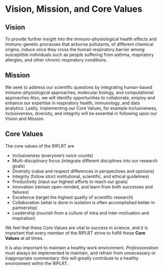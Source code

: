# Vision, Mission, and Core Values

## Vision
To provide further insight into the immuno-physiological health effects and immuno-genetic processes that airborne pollutants, of different chemical origins, induce once they cross the human respiratory barrier among susceptible individuals such as people suffering from asthma, respiratory allergies, and other chronic respiratory conditions.

## Mission
We seek to address our scientific questions by integrating human-based immuno-physiological approaches, molecular biology, and computational approaches Also, we will identify opportunities to collaborate, employ and enhance our expertise in respiratory health, immunology, and data analytics.  Lastly, implementing our Core Values, for example inclusiveness, inclusiveness, diversity, and integrity will be essential in following upon our Vision and Mission.  

## Core Values
The core values of the RIPLRT are 

- Inclusiveness (everyone’s voice counts)
- Multi-disciplinary focus (integrate different disciplines into our research goals)
- Diversity (value and respect differences in perspectives and opinions)
- Integrity (follow strict institutional, scientific, and ethical guidelines)
- Productivity (input our highest efforts to reach our goals)
- Innovation (remain open-minded, and learn from both successes and failures)
- Excellence (target the highest quality of scientific research)
- Collaboration (what is done in isolation is often accomplished better in partnership)
- Leadership (nourish from a culture of intra and inter-motivation and inspiration)

We feel that these Core Values are vital to success in science, and it is important that every member of the RIPLRT strive to fulfill these **Core Values** at all times.

It is also important to maintain a healthy work environment. *Professionalism* must always be implemented to maintain, and refrain from unnecessary or inappropriate commentary: this will greatly contribute to a healthy environment within the RIPLRT. 